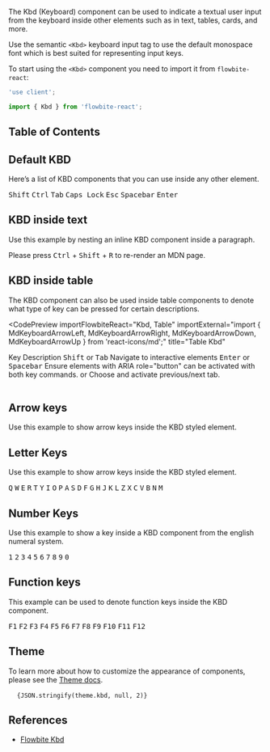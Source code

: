 
The Kbd (Keyboard) component can be used to indicate a textual user input from the keyboard inside other elements such as in text, tables, cards, and more.

Use the semantic `<Kbd>` keyboard input tag to use the default monospace font which is best suited for representing input keys.

To start using the `<Kbd>` component you need to import it from `flowbite-react`:

```jsx
'use client';

import { Kbd } from 'flowbite-react';
```

## Table of Contents

## Default KBD

Here’s a list of KBD components that you can use inside any other element.

<CodePreview importFlowbiteReact="Kbd" title="Default Kbd">
  <Kbd>Shift</Kbd>
  <Kbd>Ctrl</Kbd>
  <Kbd>Tab</Kbd>
  <Kbd>Caps Lock</Kbd>
  <Kbd>Esc</Kbd>
  <Kbd>Spacebar</Kbd>
  <Kbd>Enter</Kbd>
</CodePreview>

## KBD inside text

Use this example by nesting an inline KBD component inside a paragraph.

<CodePreview importFlowbiteReact="Kbd" title="Inside Text Kbd">
  Please press <Kbd>Ctrl</Kbd> + <Kbd>Shift</Kbd> + <Kbd>R</Kbd> to re-render an MDN page.
</CodePreview>

## KBD inside table

The KBD component can also be used inside table components to denote what type of key can be pressed for certain descriptions.

<CodePreview
  importFlowbiteReact="Kbd, Table"
  importExternal="import { MdKeyboardArrowLeft, MdKeyboardArrowRight, MdKeyboardArrowDown, MdKeyboardArrowUp  } from 'react-icons/md';"
  title="Table Kbd"
>
  <Table>
    <Table.Head>
      <Table.HeadCell>Key</Table.HeadCell>
      <Table.HeadCell>Description</Table.HeadCell>
    </Table.Head>
    <Table.Body className="divide-y">
      <Table.Row className="bg-white dark:border-gray-700 dark:bg-gray-800">
        <Table.Cell className="whitespace-nowrap font-medium text-gray-900 dark:text-white">
          <Kbd>Shift</Kbd> <span className="pr-1">or</span> <Kbd>Tab</Kbd>
        </Table.Cell>
        <Table.Cell>Navigate to interactive elements</Table.Cell>
      </Table.Row>
      <Table.Row className="bg-white dark:border-gray-700 dark:bg-gray-800">
        <Table.Cell className="whitespace-nowrap font-medium text-gray-900 dark:text-white">
          <Kbd>Enter</Kbd> <span className="pr-1">or</span> <Kbd>Spacebar</Kbd>
        </Table.Cell>
        <Table.Cell>Ensure elements with ARIA role="button" can be activated with both key commands.</Table.Cell>
      </Table.Row>
      <Table.Row className="bg-white dark:border-gray-700 dark:bg-gray-800">
        <Table.Cell className="whitespace-nowrap font-medium text-gray-900 dark:text-white">
          <Kbd icon={MdKeyboardArrowUp}></Kbd>
          <Kbd icon={MdKeyboardArrowDown}></Kbd>
          <span className="pr-1">or</span>
          <Kbd icon={MdKeyboardArrowLeft}></Kbd>
          <Kbd icon={MdKeyboardArrowRight}></Kbd>
        </Table.Cell>
        <Table.Cell>Choose and activate previous/next tab.</Table.Cell>
      </Table.Row>
    </Table.Body>
  </Table>
</CodePreview>

## Arrow keys

Use this example to show arrow keys inside the KBD styled element.

<CodePreview importFlowbiteReact="Kbd" title="Arrow Keys Kbd">
  <Kbd icon={MdKeyboardArrowUp}></Kbd>
  <Kbd icon={MdKeyboardArrowDown}></Kbd>
  <Kbd icon={MdKeyboardArrowLeft}></Kbd>
  <Kbd icon={MdKeyboardArrowRight}></Kbd>
</CodePreview>

## Letter Keys

Use this example to show arrow keys inside the KBD styled element.

<CodePreview importFlowbiteReact="Kbd" title="Letter Keys Kbd">
  <div className="flex flex-wrap">
    <Kbd>Q</Kbd>
    <Kbd>W</Kbd>
    <Kbd>E</Kbd>
    <Kbd>R</Kbd>
    <Kbd>T</Kbd>
    <Kbd>Y</Kbd>
    <Kbd>I</Kbd>
    <Kbd>O</Kbd>
    <Kbd>P</Kbd>
    <Kbd>A</Kbd>
    <Kbd>S</Kbd>
    <Kbd>D</Kbd>
    <Kbd>F</Kbd>
    <Kbd>G</Kbd>
    <Kbd>H</Kbd>
    <Kbd>J</Kbd>
    <Kbd>K</Kbd>
    <Kbd>L</Kbd>
    <Kbd>Z</Kbd>
    <Kbd>X</Kbd>
    <Kbd>C</Kbd>
    <Kbd>V</Kbd>
    <Kbd>B</Kbd>
    <Kbd>N</Kbd>
    <Kbd>M</Kbd>
  </div>
</CodePreview>

## Number Keys

Use this example to show a key inside a KBD component from the english numeral system.

<CodePreview importFlowbiteReact="Kbd" title="Number Keys Kbd">
  <Kbd>1</Kbd>
  <Kbd>2</Kbd>
  <Kbd>3</Kbd>
  <Kbd>4</Kbd>
  <Kbd>5</Kbd>
  <Kbd>6</Kbd>
  <Kbd>7</Kbd>
  <Kbd>8</Kbd>
  <Kbd>9</Kbd>
  <Kbd>0</Kbd>
</CodePreview>

## Function keys

This example can be used to denote function keys inside the KBD component.

<CodePreview importFlowbiteReact="Kbd" title="Function Keys Kbd">
  <Kbd>F1</Kbd>
  <Kbd>F2</Kbd>
  <Kbd>F3</Kbd>
  <Kbd>F4</Kbd>
  <Kbd>F5</Kbd>
  <Kbd>F6</Kbd>
  <Kbd>F7</Kbd>
  <Kbd>F8</Kbd>
  <Kbd>F9</Kbd>
  <Kbd>F10</Kbd>
  <Kbd>F11</Kbd>
  <Kbd>F12</Kbd>
</CodePreview>

## Theme

To learn more about how to customize the appearance of components, please see the [Theme docs](/docs/customize/theme).

<pre className="language-tsx">
  <code>{JSON.stringify(theme.kbd, null, 2)}</code>
</pre>

## References

- [Flowbite Kbd](https://flowbite.com/docs/components/kbd/)
